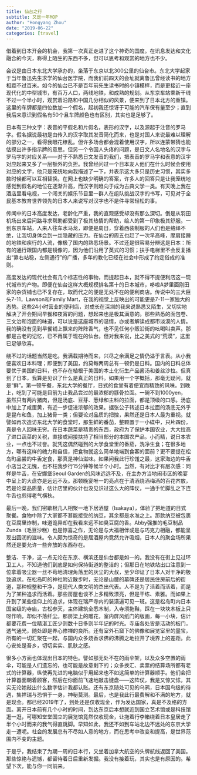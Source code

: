 ```yaml
---
title: 仙台之行
subtitle: 又是一年MOP
author: "Hongyang Zhou"
date: "2019-06-22"
categories: [travel]
---
```


借着到日本开会的机会，我第一次真正走进了这个神奇的国度。在讯息发达和文化融合的今天，称得上陌生的东西不多，但可以思考和观赏的地方也不少。

会议是由日本东北大学承办的，坐落于东京以北300公里的仙台市。东北大学起家于当年鲁迅先生求学的仙台医学院，而我们前四天的会址就离鲁迅曾经读书的地方相距不过百米。如今的仙台已不是百年前先生读书时的小镇模样，而是更接近一座现代化的中型城市，有百万人口，两线地铁，和成熟的规划。从东京车站乘新干线不过一个半小时，观赏着沿路和中国几分相似的风景，便来到了日本北方的重镇。这里的车牌都是四位数加一个假名，起初我还惊讶于可能的汽车保有量至少；直到我后来意识到假名有50个且车牌颜色也有区别，其实也是足够了。

日本有三种文字：表音的平假名和片假名，表形的汉字，以及源起于注音的罗马字。假名据说最初是由传入的汉字取其发音简化而来，也是对国人来说最难以理解的部分之一，看得我眼花缭乱。但许多场合都会混着使用汉字，所以连蒙带猜也能估摸出许多指示牌的意思。但另一个令国人头疼的问题，是日文人名地名的汉字与罗马字的对应关系——对于不熟悉日文发音的我们，把表音的罗马字和表意的汉字对应起来又多了一层额外的负担。我曾经问过一个日本友人他们在什么时候会使用对应的文字，他只是笼统地向我描述了一下，并表示这大多只是历史习惯，其实多数时候都可以互相替换。在网上也缺少明确的答案，许多人的回答只是让我笼统地感觉到假名的地位在逐渐升高，而汉字则趋向于成为古典文学一类。有天晚上我在酒店里看电视，一个闯关的娱乐节目里一群人在组队挑战汉字的书写，可见对于全民基本教育世界领先的日本人来说写对汉字也不是件寻常轻松的事。

传闻中的日本高度发达，老龄化严重，我的直观感受却没有那么深切。倒是从羽田机场出来后问路寻求帮助都受到了极其热情的帮助，给人的第一印象极其舒服。一到东京车站，人来人往车水马龙，即便是周日，穿着西装制服的人们也是络绎不绝，让我切身体会到一丝隐藏的压力。在仙台的周五也赶了一次早高峰，摩肩接踵的地铁和疾行的人流，像极了国内的熟悉场景。不过还是很容易分辨这是日本：所有的通行跟国内都是镜像的，因为他们沿用了英式的习惯；扶手电梯里不会反复播出“靠右站稳，左侧通行”的广播，多年的教化已经在社会中形成了约定俗成的准则。

高度发达的现代社会有几个标志性的事物，而提起日本，就不得不提便利店这一现代城市的产物。即便在仙台这样大概规模排名第十的日本城市，哆啦A梦里面刚田家的杂货铺也已不复存在，取而代之的便是无处不在的便利商店。传说中的三大巨头7-11，Lawson和Family Mart，在我的视觉上反映出的可能更是7-11一家独大的态势。这些24小时营业的便利店，对成长在深圳的我来说熟悉又陌生，又切实地解决了开会期间早餐和夜宵的问题，想起来也是极其满意的。那些熟悉的面包卷、三文治和泡面的味道，可以说是这座城市的温情，亦或者解读成都市淡漠的人情。我的确没有见到早餐铺上飘来的阵阵香气，也不见任何小贩沿街的吆喝叫卖声。那都是古老的记忆，已不再属于现在的仙台。但对我来说，比之美式的“荒漠”，这里已足够欣喜。

绕不过的话题当然是吃。我满载期待而来，兴尽之余满足之情仍溢于言表。从小我便喜欢日本料理；即便到了美国，约莫每两周总有一顿仍是日料。国内的日料总体要优于美国的日料，也不存在植根于美国的本土化衍生产品酱汤和姜丝沙拉。但真到了日本，我算是见识了什么是真正的日料。如果用一个字概括，那毫无疑问，就是“鲜”。第一顿午餐，东北大学的餐厅，日式的食堂有着便宜而精致的风味。到晚上，吃到了可能是目前为止我品尝过的最浓郁的豚骨拉面。一碗不到1000yen，虽然只有两片猪肉，但是汤底、豆芽、葱绿和主料的拉面，都是顶级的口感。汤底中加上了咸蛋黄，有近一步促进浓郁的效果。据张公子转述日本拉面的汤底无外乎是昆布和鱼，加上猪骨一类；但要论对品质的把控，果然还是日本人最为重视。就譬如再次造访东北大学的食堂时，那生鲜的番茄，整颗置于一小碟中，只片四份，真是令人回味无穷。在日本蔬菜是精贵的东西，政府为了保护本国农业，大大拉高了进口蔬菜的关税，直接或间接扶持了相当部分的本国农产品。小而精，说日本农业，一点也不过誉。就凭这偶然碰到的大学食堂里的番茄，洗净生食；在很多地方，哪有这样的魄力和自信，把食物就这么简单地端到食客的面前？更不要提在松岛町品尝的牛舌定食，那真是神仙滋味。如果问我此行珍馐之最，这家海边的牛舌小店当之无愧，也不枉我步行15分钟等候半个小时。当然，有对比才有层次感：同样是牛舌，在安娜堡Seoul Garden的风味远远不及，在主办方当地闹市区的晚宴中呈上的大盘亦是远远不及。那顿晚宴唯一的亮点在于清酒烧酒梅酒的百花齐放，若是论菜品质量，估计店里的伙计也没见识过这么大的阵仗，一通手忙脚乱之下连牛舌也煎得老气横秋。

最后一晚，我们密歇根几人相聚一地下居酒屋（Isakaya），体验了把地道的日式聚餐。食物中除了大家都不甚能接受的纳豆，其余都是水准之上。那款纳豆被包裹在豆腐里炸制，味道诡异却在我看来远不如臭豆腐的香。Abby强推的毛豆制品Zunda（毛豆沙糕）也是惊喜之作，无论是与大福相伴或是与巧克力相融，都能呈现出圆润的滋味。令人颇为惊奇的是居酒屋内竟然允许吸烟，日本人的聚会场所果然还是要允许一些奔放的东西存在。

整洁、干净，这一点无论在东京、横滨还是仙台都是如一的。我没有在街上见过环卫工人，不知道他们到底是如何保持街道的整洁的；但那日在地铁站出口注意到一位拿着吸尘器一丝不苟地清理角落里的灰尘的大叔，至少印证了日本人对干净的极致追求。在松岛町的神社附近散步时，无论是山腰的墓碑还是居民住房前后的街道，那种规整和干净，是现代人类文明的杰出代表。人不是为了活着而活着，而是为了某种追求而活着。那些房屋也谈不上多精致漂亮，但是干练、素雅。而如果上升到了某些信仰上的追求，体现在瑞严寺内的装潢遍可见一斑。这是松岛町内日本国宝级的寺庙，古松参天，主体建筑全悉木制，入寺须拖鞋，踩在一块块木板上只呀作响，却似不落纤尘。那房梁上的雕花，室内屏风纸门的版画，每一小块，估计都要花费一位精湛工匠少则数十日多则半年记的时光。寺庙各处皆是活动的板门，透气通光，随处即是养心修禅的良所。还有室外石窟下的佛像和展览室里的墨宝，所有的一切汇聚在一起，与国内众多烧香求佛的沸腾之地拉开了境界上的差距。此心安处是吾乡，切切实实、肌肤之感。

很多小方面也体现出日本的特色。譬如那无处不在的雨伞架，以及众多空置的雨伞，可能是人们遗忘的，也可能是故意剩下的；众多换汇、卖票的结算场所都有老式的计算器，纵使再先进的电脑似乎用起来也不如这简单的计算器顺手。他们会把计算器面朝着顾客，然后在你面前飞速地敲击键盘——这阵仗，我是又惊又怵，其实无论她敲出什么数字估计我都认账。还有东京随处可见的乌鸦，日本国鸟级的待遇，集祥瑞与恐惧于一身，神秘莫测。最后，也是我此行最费解和不满的地方，就是现金。都已经2019年了，到处还是仅收现金，作为发达国家，真是不及格的方面。离开日本前有几个小时的时间，到达东京后本想就近到国立艺术馆或是科技馆逛一逛，可哪知堂堂国立的展览馆竟然仅收现金，让拖着行李箱绕着日本皇居走了半个小时而来的我气得直跳脚。早知如此，我还不如到车站北边不远处的东京大学走一遭呢。社会的发展总有不尽如人意的地方，而在思考中改变和提高，是世界范围内不变的主题。

于是乎，我结束了为期一周的日本行，又坐着加拿大航空的头牌航线返回了美国。那些惊艳与遗憾，都留待着日后重新发掘。我没有接着玩，其实也是有原因的。希望下次，能与你一同前来。
